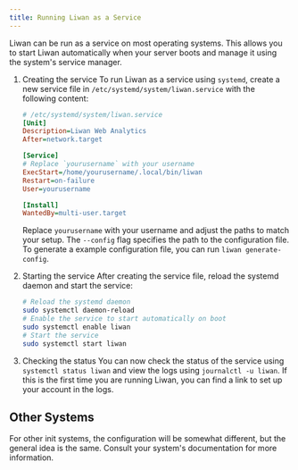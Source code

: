 ```yaml
---
title: Running Liwan as a Service
---
```



Liwan can be run as a service on most operating systems. This allows you to start Liwan automatically when your server boots and manage it using the system's service manager.

<Tabs syncKey="init"><TabItem icon="rocket" label="systemd">
<Steps>
1.  Creating the service
    To run Liwan as a service using `systemd`, create a new service file in `/etc/systemd/system/liwan.service` with the following content:
    ```ini
    # /etc/systemd/system/liwan.service
    [Unit]
    Description=Liwan Web Analytics
    After=network.target

    [Service]
    # Replace `yourusername` with your username
    ExecStart=/home/yourusername/.local/bin/liwan
    Restart=on-failure
    User=yourusername

    [Install]
    WantedBy=multi-user.target
    ```

    Replace `yourusername` with your username and adjust the paths to match your setup. The `--config` flag specifies the path to the configuration file.
    To generate a example configuration file, you can run `liwan generate-config`.

2.  Starting the service
    After creating the service file, reload the systemd daemon and start the service:

    ```sh
    # Reload the systemd daemon
    sudo systemctl daemon-reload
    # Enable the service to start automatically on boot
    sudo systemctl enable liwan
    # Start the service
    sudo systemctl start liwan
    ```

3.  Checking the status
    You can now check the status of the service using `systemctl status liwan` and view the logs using `journalctl -u liwan`.
    If this is the first time you are running Liwan, you can find a link to set up your account in the logs.

</Steps>
</TabItem></Tabs>

## Other Systems

For other init systems, the configuration will be somewhat different, but the general idea is the same. Consult your system's documentation for more information.
